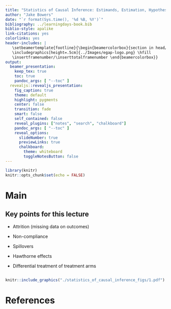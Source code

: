 ```yaml
---
title: "Statistics of Causal Inference: Estimands, Estimation, Hypotheses, Tests"
author: "Jake Bowers"
date: "`r format(Sys.time(), '%d %B, %Y')`"
bibliography: ../learningdays-book.bib
biblio-style: apalike
link-citations: yes
colorlinks: yes
header-includes: |
   \setbeamertemplate{footline}{\begin{beamercolorbox}{section in head/foot}
   \includegraphics[height=.5cm]{../Images/egap-logo.png} \hfill
   \insertframenumber/\inserttotalframenumber \end{beamercolorbox}}
output:
  beamer_presentation:
    keep_tex: true
    toc: true
    pandoc_args: [ "--toc" ]
  revealjs::revealjs_presentation:
    fig_caption: true
    theme: default
    highlight: pygments
    center: false
    transition: fade
    smart: false
    self_contained: false
    reveal_plugins: ["notes", "search", "chalkboard"]
    pandoc_args: [ "--toc" ]
    reveal_options:
      slideNumber: true
      previewLinks: true
      chalkboard:
        theme: whiteboard
        toggleNotesButton: false
---
```


```r
library(knitr)
knitr::opts_chunk$set(echo = FALSE)
```

# Main

## Key points for this lecture

 - Attrition (missing data on outcomes)

 - Non-compliance

 - Spillovers

 - Hawthorne effects

 - Differential treatment of treatment arms

##

```r
knitr::include_graphics("./statistics_of_causal_inference_figs/1.pdf")
```

# References
